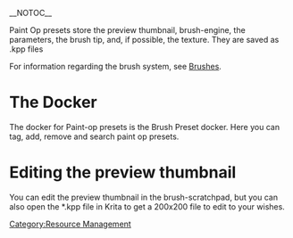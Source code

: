__NOTOC__

Paint Op presets store the preview thumbnail, brush-engine, the parameters, the brush tip, and, if possible, the texture. They are saved as .kpp files

For information regarding the brush system, see [[Loading and Saving Brushes|Brushes]].

=The Docker=
The docker for Paint-op presets is the Brush Preset docker. Here you can tag, add, remove and search paint op presets.

=Editing the preview thumbnail=
You can edit the preview thumbnail in the brush-scratchpad, but you can also open the *.kpp file in Krita to get a 200x200 file to edit to your wishes.

[[Category:Resource Management]]
